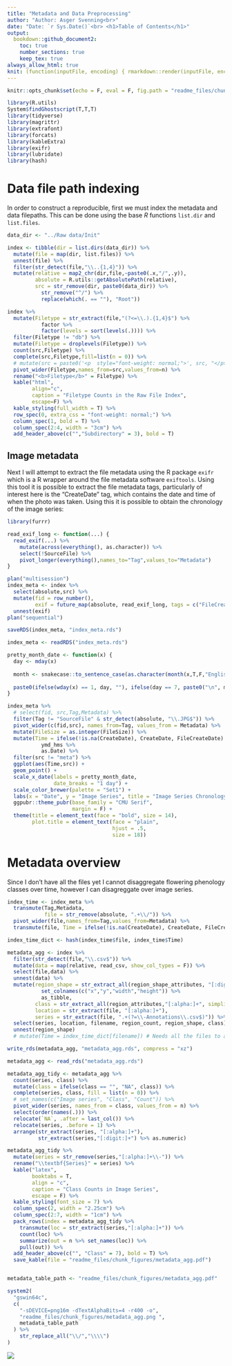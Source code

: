 ```yaml
---
title: "Metadata and Data Preprocessing"
author: "Author: Asger Svenning<br>"
date: "Date: `r Sys.Date()`<br> <h1>Table of Contents</h1>"
output: 
  bookdown::github_document2:
    toc: true
    number_sections: true
    keep_tex: true
always_allow_html: true
knit: (function(inputFile, encoding) { rmarkdown::render(inputFile, encoding = encoding, output_file = file.path(dirname(inputFile), 'README.md')) })
---
```


```r
knitr::opts_chunk$set(echo = F, eval = F, fig.path = "readme_files/chunk_figures/", base.name = getwd())

library(R.utils)
System$findGhostscript(T,T,T)
library(tidyverse)
library(magrittr)
library(extrafont)
library(forcats)
library(kableExtra)
library(exifr)
library(lubridate)
library(hash)
```

\newpage

# Data file path indexing

In order to construct a reproducible, first we must index the metadata and data filepaths. This can be done using the base *R* functions `list.dir` and `list.files`.

```r
data_dir <- "../Raw data/Init"

index <- tibble(dir = list.dirs(data_dir)) %>% 
  mutate(file = map(dir, list.files)) %>% 
  unnest(file) %>% 
  filter(str_detect(file,"\\..{1,4}")) %>% 
  mutate(relative = map2_chr(dir,file,~paste0(.x,"/",.y)),
         absolute = R.utils::getAbsolutePath(relative),
         src = str_remove(dir, paste0(data_dir)) %>% 
           str_remove("^/") %>% 
           replace(which(. == ""), "Root"))

index %>% 
  mutate(Filetype = str_extract(file,"(?<=\\.).{1,4}$") %>% 
           factor %>% 
           factor(levels = sort(levels(.)))) %>% 
  filter(Filetype != "db") %>% 
  mutate(Filetype = droplevels(Filetype)) %>% 
  count(src,Filetype) %>%
  complete(src,Filetype,fill=list(n = 0)) %>% 
  # mutate(src = paste0('<p  style="font-weight: normal;">', src, "</p>")) %>% 
  pivot_wider(Filetype,names_from=src,values_from=n) %>% 
  rename("<b>Filetype</b>" = Filetype) %>%
  kable("html",
        align="c", 
        caption = "Filetype Counts in the Raw File Index", 
        escape=F) %>% 
  kable_styling(full_width = T) %>%
  row_spec(0, extra_css = "font-weight: normal;") %>% 
  column_spec(1, bold = T) %>% 
  column_spec(2:4, width = "3cm") %>% 
  add_header_above(c("","Subdirectory" = 3), bold = T)
```

## Image metadata

Next I will attempt to extract the file metadata using the R package `exifr` which is a R wrapper around the file metadata software `exiftools`. Using this tool it is possible to extract the file metadata tags, particularly of interest here is the "CreateDate" tag, which contains the date and time of when the photo was taken. Using this it is possible to obtain the chronology of the image series:

```r
library(furrr)

read_exif_long <- function(...) {
  read_exif(...) %>% 
    mutate(across(everything(), as.character)) %>% 
    select(!SourceFile) %>% 
    pivot_longer(everything(),names_to="Tag",values_to="Metadata")
}

plan("multisession")
index_meta <- index %>% 
  select(absolute,src) %>% 
  mutate(fid = row_number(),
         exif = future_map(absolute, read_exif_long, tags = c("FileCreateDate","FileSize", "CreateDate","GPSDateTime"))) %>% 
  unnest(exif)
plan("sequential")

saveRDS(index_meta, "index_meta.rds")
```

```r
index_meta <- readRDS("index_meta.rds")

pretty_month_date <- function(x) {
  day <- mday(x)
  
  month <- snakecase::to_sentence_case(as.character(month(x,T,F,"English_Denmark.1252")))
  
  paste0(ifelse(wday(x) == 1, day, ""), ifelse(day == 7, paste0("\n", month), ""))
}

index_meta %>%
  # select(fid, src,Tag,Metadata) %>%
  filter(Tag != "SourceFile" & str_detect(absolute, "\\.JPG$")) %>%
  pivot_wider(c(fid,src), names_from=Tag, values_from = Metadata) %>%
  mutate(FileSize = as.integer(FileSize)) %>% 
  mutate(Time = ifelse(!is.na(CreateDate), CreateDate, FileCreateDate) %>% 
           ymd_hms %>% 
           as.Date) %>% 
  filter(src != "meta") %>% 
  ggplot(aes(Time,src)) +
  geom_point() +
  scale_x_date(labels = pretty_month_date,
               date_breaks = "1 day") +
  scale_color_brewer(palette = "Set1") +
  labs(x = "Date", y = "Image Series", title = "Image Series Chronology") +
  ggpubr::theme_pubr(base_family = "CMU Serif",
                     margin = F) +
  theme(title = element_text(face = "bold", size = 14),
        plot.title = element_text(face = "plain",
                                  hjust = .5,
                                  size = 18))
```


# Metadata overview
Since I don't have all the files yet I cannot disaggregate flowering phenology classes over time, however I can disagreggate over image series. 


```r
index_time <- index_meta %>% 
  transmute(Tag,Metadata,
            file = str_remove(absolute, ".+\\/")) %>% 
  pivot_wider(file,names_from=Tag,values_from=Metadata) %>% 
  transmute(file, Time = ifelse(!is.na(CreateDate), CreateDate, FileCreateDate))

index_time_dict <- hash(index_time$file, index_time$Time)

metadata_agg <- index %>% 
  filter(str_detect(file,"\\.csv$")) %>% 
  mutate(data = map(relative, read_csv, show_col_types = F)) %>% 
  select(file,data) %>%  
  unnest(data) %>% 
  mutate(region_shape = str_extract_all(region_shape_attributes, "[:digit:]+", simplify = T) %>% 
           set_colnames(c("x","y","width","height")) %>% 
           as_tibble,
         class = str_extract_all(region_attributes,"[:alpha:]+", simplify=T)[,2],
         location = str_extract(file, "[:alpha:]+"),
         series = str_extract(file, ".+(?=\\-Annotations\\.csv$)")) %>% 
  select(series, location, filename, region_count, region_shape, class) %>% 
  unnest(region_shape) 
  # mutate(Time = index_time_dict[filename]) # Needs all the files to actually get the time of all images

write_rds(metadata_agg, "metadata_agg.rds", compress = "xz")
```


```r
metadata_agg <- read_rds("metadata_agg.rds")

metadata_agg_tidy <- metadata_agg %>% 
  count(series, class) %>% 
  mutate(class = ifelse(class == "", "NA", class)) %>% 
  complete(series, class, fill = list(n = 0)) %>%
  # set_names(c("Image series", "Class", "Count")) %>% 
  pivot_wider(series, names_from = class, values_from = n) %>% 
  select(order(names(.))) %>% 
  relocate(`NA`, .after = last_col()) %>% 
  relocate(series, .before = 1) %>% 
  arrange(str_extract(series, "[:alpha:]+"),
          str_extract(series,"[:digit:]+") %>% as.numeric) 

metadata_agg_tidy %>% 
  mutate(series = str_remove(series,"[:alpha:]+\\-")) %>% 
  rename("\\textbf{Series}" = series) %>% 
  kable("latex",
        booktabs = T,
        align = "c",
        caption = "Class Counts in Image Series",
        escape = F) %>% 
  kable_styling(font_size = 7) %>% 
  column_spec(2, width = "2.25cm") %>%
  column_spec(2:7, width = "1cm") %>%
  pack_rows(index = metadata_agg_tidy %>% 
    transmute(loc = str_extract(series,"[:alpha:]+")) %>% 
    count(loc) %>% 
    summarize(out = n %>% set_names(loc)) %>% 
    pull(out)) %>% 
  add_header_above(c("", "Class" = 7), bold = T) %>% 
  save_kable(file = "readme_files/chunk_figures/metadata_agg.pdf")


metadata_table_path <- "readme_files/chunk_figures/metadata_agg.pdf"

system2(
  "gswin64c",
  c( 
    "-sDEVICE=png16m -dTextAlphaBits=4 -r400 -o",
    "readme_files/chunk_figures/metadata_agg.png ",
    metadata_table_path
  ) %>% 
    str_replace_all("\\/","\\\\")
)
```

![](readme_files/chunk_figures/metadata_agg.png)
